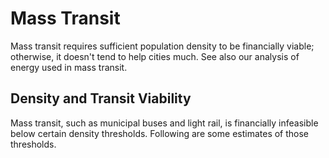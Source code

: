 # Mass Transit

Mass transit requires sufficient population density to be financially viable; otherwise, it doesn't tend to help cities much. See also our analysis of energy used in mass transit.

## Density and Transit Viability
Mass transit, such as municipal buses and light rail, is financially infeasible below certain density thresholds. Following are some estimates of those thresholds.